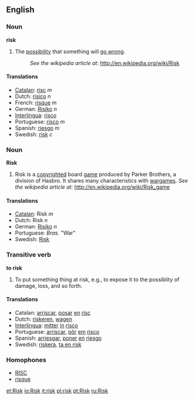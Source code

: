 ==English==
===Noun===
'''risk'''

#The [[possibility]] that something will [[go wrong]]. 
#:''See the wikipedia article at:'' http://en.wikipedia.org/wiki/Risk

====Translations====
*[[Catalan]]: [[risc]] ''m''
*Dutch: [[risico]] ''n''
*French: [[risque]] ''m''
*German: [[Risiko]] ''n''
*[[Interlingua]]: [[risco]]
*Portuguese: [[risco]] ''m''
*Spanish: [[riesgo]] ''m''
*Swedish: [[risk]] ''c''

===Noun===
'''Risk'''

#Risk is a [[copyright]]ed board [[game]] produced by Parker Brothers, a division of Hasbro. It shares many characteristics with [[wargame]]s. ''See the wikipedia article at:'' http://en.wikipedia.org/wiki/Risk_game

====Translations====
*[[Catalan]]: Risk ''m''
*Dutch: Risk ''n''
*German: [[Risiko]] ''n''
*Portuguese: ''Bras.'' "War"
*Swedish: [[Risk]]

===Transitive verb===
'''to risk'''

#To put something thing at risk, e.g., to expose it to the possiblity of damage, loss, and so forth.

====Translations====
*Catalan: [[arriscar]], [[posar]] [[en]] [[risc]]
*Dutch: [[riskeren]], [[wagen]]
*[[Interlingua]]: [[mitter]] [[in]] [[risco]]
*Portuguese: [[arriscar]], [[pôr]] [[em]] [[risco]]
*Spanish: [[arriesgar]], [[poner]] [[en]] [[riesgo]]
*Swedish: [[riskera]], [[ta en risk]]

===Homophones===
* [[RISC]]
* [[risque]]

[[et:Risk]]
[[io:Risk]]
[[it:risk]]
[[pl:risk]]
[[pt:Risk]]
[[ru:Risk]]